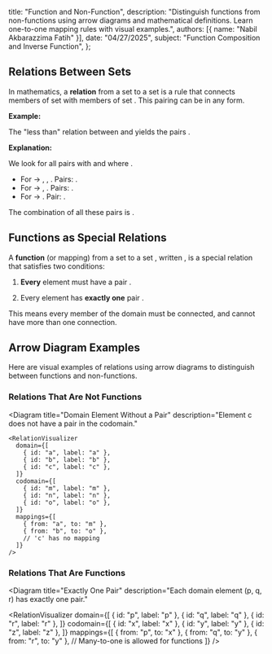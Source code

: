 
  title: "Function and Non-Function",
  description: "Distinguish functions from non-functions using arrow diagrams and mathematical definitions. Learn one-to-one mapping rules with visual examples.",
  authors: [{ name: "Nabil Akbarazzima Fatih" }],
  date: "04/27/2025",
  subject: "Function Composition and Inverse Function",
};

## Relations Between Sets

In mathematics, a **relation** from a set <InlineMath math="A" /> to a set <InlineMath math="B" /> is a rule that connects members of set <InlineMath math="A" /> with members of set <InlineMath math="B" />. This pairing can be in any form.

**Example:**

The "less than" relation between <InlineMath math="A = \{1, 2, 3\}" /> and <InlineMath math="B = \{1, 2, 3, 4\}" /> yields the pairs <InlineMath math="(1, 2), (1, 3), (1, 4), (2, 3), (2, 4), (3, 4)" />.

**Explanation:**

We look for all pairs <InlineMath math="(a, b)" /> with <InlineMath math="a \in A" /> and <InlineMath math="b \in B" /> where <InlineMath math="a < b" />.

- For <InlineMath math="a=1" /> -> <InlineMath math="1 < 2" />, <InlineMath math="1 < 3" />, <InlineMath math="1 < 4" />. Pairs: <InlineMath math="(1, 2), (1, 3), (1, 4)" />.
- For <InlineMath math="a=2" /> -> <InlineMath math="2 < 3" />, <InlineMath math="2 < 4" />. Pairs: <InlineMath math="(2, 3), (2, 4)" />.
- For <InlineMath math="a=3" /> -> <InlineMath math="3 < 4" />. Pair: <InlineMath math="(3, 4)" />.

The combination of all these pairs is <InlineMath math="\{(1, 2), (1, 3), (1, 4), (2, 3), (2, 4), (3, 4)\}" />.

## Functions as Special Relations

A **function** (or mapping) <InlineMath math="f" /> from a set <InlineMath math="A" /> to a set <InlineMath math="B" />, written <InlineMath math="f: A \to B" />, is a special relation that satisfies two conditions:

1.  **Every** element <InlineMath math="x \in A" /> must have a pair <InlineMath math="y \in B" />.

    <BlockMath math="\forall x \in A, \exists y \in B \text{ such that } (x, y) \in f" />

2.  Every element <InlineMath math="x \in A" /> has **exactly one** pair <InlineMath math="y \in B" />.

    <BlockMath math="\text{If } (x, y_1) \in f \text{ and } (x, y_2) \in f, \text{ then } y_1 = y_2" />

This means every member of the domain must be connected, and cannot have more than one connection.

## Arrow Diagram Examples

Here are visual examples of relations using arrow diagrams to distinguish between functions and non-functions.

### Relations That Are Not Functions

<div className="flex flex-col gap-4">
  <Diagram
    title="One to Many"
    description="Element b has more than one pair (m and n)."
  >
    <RelationVisualizer
      domain={[
        { id: "a", label: "a" },
        { id: "b", label: "b" },
        { id: "c", label: "c" },
      ]}
      codomain={[
        { id: "m", label: "m" },
        { id: "n", label: "n" },
      ]}
      mappings={[
        { from: "a", to: "m" },
        { from: "b", to: "m" },
        { from: "b", to: "n" },
        { from: "c", to: "n" },
      ]}
    />
  </Diagram>

  <Diagram
    title="Domain Element Without a Pair"
    description="Element c does not have a pair in the codomain."
  >
    <RelationVisualizer
      domain={[
        { id: "a", label: "a" },
        { id: "b", label: "b" },
        { id: "c", label: "c" },
      ]}
      codomain={[
        { id: "m", label: "m" },
        { id: "n", label: "n" },
        { id: "o", label: "o" },
      ]}
      mappings={[
        { from: "a", to: "m" },
        { from: "b", to: "o" },
        // 'c' has no mapping
      ]}
    />
  </Diagram>
</div>

### Relations That Are Functions

<Diagram
  title="Exactly One Pair"
  description="Each domain element (p, q, r) has exactly one pair."
>
  <RelationVisualizer
    domain={[
      { id: "p", label: "p" },
      { id: "q", label: "q" },
      { id: "r", label: "r" },
    ]}
    codomain={[
      { id: "x", label: "x" },
      { id: "y", label: "y" },
      { id: "z", label: "z" },
    ]}
    mappings={[
      { from: "p", to: "x" },
      { from: "q", to: "y" },
      { from: "r", to: "y" }, // Many-to-one is allowed for functions
    ]}
  />
</Diagram>
